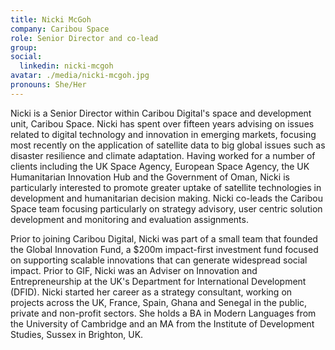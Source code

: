 ```yaml
---
title: Nicki McGoh
company: Caribou Space
role: Senior Director and co-lead
group:
social:
  linkedin: nicki-mcgoh
avatar: ./media/nicki-mcgoh.jpg
pronouns: She/Her
---
```

Nicki is a Senior Director within Caribou Digital's space and development unit, Caribou Space. Nicki has spent over fifteen years advising on issues related to digital technology and innovation in emerging markets, focusing most recently on the application of satellite data to big global issues such as disaster resilience and climate adaptation. Having worked for a number of clients including the UK Space Agency, European Space Agency, the UK Humanitarian Innovation Hub and the Government of Oman, Nicki is particularly interested to promote greater uptake of satellite technologies in development and humanitarian decision making. Nicki co-leads the Caribou Space team focusing particularly on strategy advisory, user centric solution development and monitoring and evaluation assignments.

Prior to joining Caribou Digital, Nicki was part of a small team that founded the Global Innovation Fund, a $200m impact-first investment fund focused on supporting scalable innovations that can generate widespread social impact. Prior to GIF, Nicki was an Adviser on Innovation and Entrepreneurship at the UK's Department for International Development (DFID).  Nicki started her career as a strategy consultant, working on projects across the UK, France, Spain, Ghana and Senegal in the public, private and non-profit sectors. She holds a BA in Modern Languages from the University of Cambridge and an MA from the Institute of Development Studies, Sussex in Brighton, UK.